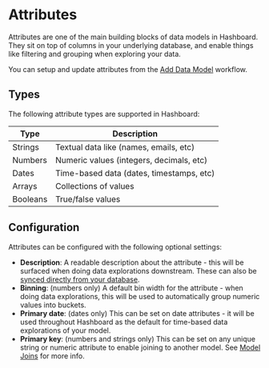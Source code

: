 # Attributes

Attributes are one of the main building blocks of data models in Hashboard. They sit on top of columns in your underlying database, and enable things like filtering and grouping when exploring your data.

You can setup and update attributes from the [Add Data Model](/docs/data-modeling/add-data-model) workflow.


## Types

The following attribute types are supported in Hashboard:

| Type           | Description                              |
|----------------|------------------------------------------|
| Strings        | Textual data like (names, emails, etc)   |
| Numbers        | Numeric values (integers, decimals, etc) |
| Dates          | Time-based data (dates, timestamps, etc) |
| Arrays         | Collections of values                    |
| Booleans       | True/false values                        |


## Configuration

Attributes can be configured with the following optional settings:

- **Description**: A readable description about the attribute - this will be surfaced when doing data explorations downstream. These can also be [synced directly from your database](/docs/data-modeling/description-syncing).
- **Binning**: (numbers only) A default bin width for the attribute - when doing data explorations, this will be used to automatically group numeric values into buckets.
- **Primary date**: (dates only) This can be set on date attributes - it will be used throughout Hashboard as the default for time-based data explorations of your model.
- **Primary key**: (numbers and strings only) This can be set on any unique string or numeric attribute to enable joining to another model. See [Model Joins](/docs/data-modeling/model-joins) for more info.
